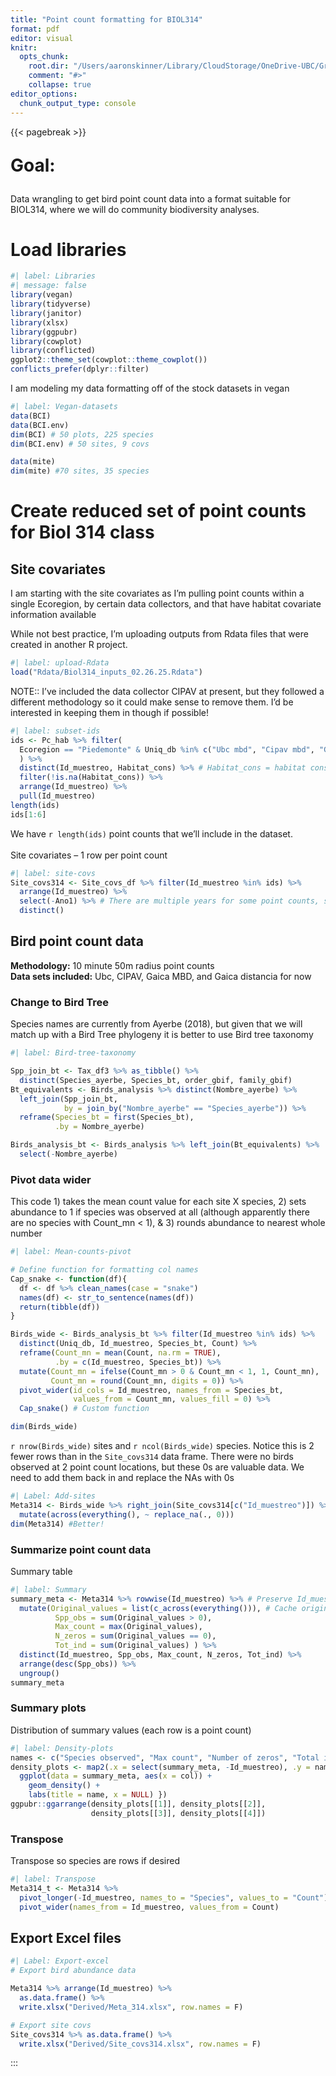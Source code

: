 ```yaml
---
title: "Point count formatting for BIOL314"
format: pdf
editor: visual
knitr:
  opts_chunk: 
    root.dir: "/Users/aaronskinner/Library/CloudStorage/OneDrive-UBC/Grad_School/PhD/TA_LDP/BIOL314/Biol314_Spring2025_Repo/"
    comment: "#>"
    collapse: true
editor_options: 
  chunk_output_type: console
---
```


{{< pagebreak >}}

::: {style="font-size: 200%;"}
**Goal:**
:::

Data wrangling to get bird point count data into a format suitable for BIOL314, where we will do community biodiversity analyses.

# Load libraries

```r
#| label: Libraries
#| message: false
library(vegan) 
library(tidyverse)
library(janitor)
library(xlsx)
library(ggpubr)
library(cowplot)
library(conflicted)
ggplot2::theme_set(cowplot::theme_cowplot())
conflicts_prefer(dplyr::filter)
```

I am modeling my data formatting off of the stock datasets in vegan

```r
#| label: Vegan-datasets
data(BCI) 
data(BCI.env) 
dim(BCI) # 50 plots, 225 species 
dim(BCI.env) # 50 sites, 9 covs

data(mite) 
dim(mite) #70 sites, 35 species
```

# Create reduced set of point counts for Biol 314 class

## Site covariates

I am starting with the site covariates as I'm pulling point counts within a single Ecoregion, by certain data collectors, and that have habitat covariate information available

While not best practice, I'm uploading outputs from Rdata files that were created in another R project.

```r
#| label: upload-Rdata
load("Rdata/Biol314_inputs_02.26.25.Rdata")
```

NOTE:: I've included the data collector CIPAV at present, but they followed a different methodology so it could make sense to remove them. I'd be interested in keeping them in though if possible!

```r
#| label: subset-ids
ids <- Pc_hab %>% filter(
  Ecoregion == "Piedemonte" & Uniq_db %in% c("Ubc mbd", "Cipav mbd", "Gaica mbd", "Gaica distancia")
  ) %>% 
  distinct(Id_muestreo, Habitat_cons) %>% # Habitat_cons = habitat consolidated 
  filter(!is.na(Habitat_cons)) %>% 
  arrange(Id_muestreo) %>%
  pull(Id_muestreo) 
length(ids)
ids[1:6]
```

We have `r length(ids)` point counts that we'll include in the dataset.\
\
Site covariates -- 1 row per point count

```r
#| label: site-covs
Site_covs314 <- Site_covs_df %>% filter(Id_muestreo %in% ids) %>% 
  arrange(Id_muestreo) %>% 
  select(-Ano1) %>% # There are multiple years for some point counts, so remove 
  distinct()
```

## Bird point count data

**Methodology:** 10 minute 50m radius point counts\
**Data sets included:** Ubc, CIPAV, Gaica MBD, and Gaica distancia for now

### Change to Bird Tree

Species names are currently from Ayerbe (2018), but given that we will match up with a Bird Tree phylogeny it is better to use Bird tree taxonomy

```r
#| label: Bird-tree-taxonomy

Spp_join_bt <- Tax_df3 %>% as_tibble() %>%
  distinct(Species_ayerbe, Species_bt, order_gbif, family_gbif) 
Bt_equivalents <- Birds_analysis %>% distinct(Nombre_ayerbe) %>% 
  left_join(Spp_join_bt, 
            by = join_by("Nombre_ayerbe" == "Species_ayerbe")) %>%
  reframe(Species_bt = first(Species_bt),
          .by = Nombre_ayerbe)

Birds_analysis_bt <- Birds_analysis %>% left_join(Bt_equivalents) %>% 
  select(-Nombre_ayerbe)
```

### Pivot data wider

This code 1) takes the mean count value for each site X species, 2) sets abundance to 1 if species was observed at all (although apparently there are no species with Count_mn \< 1), & 3) rounds abundance to nearest whole number

```r
#| label: Mean-counts-pivot

# Define function for formatting col names
Cap_snake <- function(df){
  df <- df %>% clean_names(case = "snake")
  names(df) <- str_to_sentence(names(df))
  return(tibble(df))
}

Birds_wide <- Birds_analysis_bt %>% filter(Id_muestreo %in% ids) %>% 
  distinct(Uniq_db, Id_muestreo, Species_bt, Count) %>% 
  reframe(Count_mn = mean(Count, na.rm = TRUE),
          .by = c(Id_muestreo, Species_bt)) %>% 
  mutate(Count_mn = ifelse(Count_mn > 0 & Count_mn < 1, 1, Count_mn),
         Count_mn = round(Count_mn, digits = 0)) %>%
  pivot_wider(id_cols = Id_muestreo, names_from = Species_bt, 
              values_from = Count_mn, values_fill = 0) %>% 
  Cap_snake() # Custom function

dim(Birds_wide)
```

`r nrow(Birds_wide)` sites and `r ncol(Birds_wide)` species. Notice this is 2 fewer rows than in the `Site_covs314` data frame. There were no birds observed at 2 point count locations, but these 0s are valuable data. We need to add them back in and replace the NAs with 0s

```r
#| Label: Add-sites
Meta314 <- Birds_wide %>% right_join(Site_covs314[c("Id_muestreo")]) %>%
  mutate(across(everything(), ~ replace_na(., 0)))
dim(Meta314) #Better!
```

### Summarize point count data

Summary table

```r
#| label: Summary
summary_meta <- Meta314 %>% rowwise(Id_muestreo) %>% # Preserve Id_muestreo
  mutate(Original_values = list(c_across(everything())), # Cache original numeric values
          Spp_obs = sum(Original_values > 0), 
          Max_count = max(Original_values), 
          N_zeros = sum(Original_values == 0), 
          Tot_ind = sum(Original_values) ) %>% 
  distinct(Id_muestreo, Spp_obs, Max_count, N_zeros, Tot_ind) %>% 
  arrange(desc(Spp_obs)) %>% 
  ungroup() 
summary_meta
```

### Summary plots

Distribution of summary values (each row is a point count)

```r
#| label: Density-plots
names <- c("Species observed", "Max count", "Number of zeros", "Total individuals")
density_plots <- map2(.x = select(summary_meta, -Id_muestreo), .y = names, \(col, name){ 
  ggplot(data = summary_meta, aes(x = col)) + 
    geom_density() + 
    labs(title = name, x = NULL) }) 
ggpubr::ggarrange(density_plots[[1]], density_plots[[2]], 
                  density_plots[[3]], density_plots[[4]])
```

### Transpose

Transpose so species are rows if desired

```r
#| label: Transpose
Meta314_t <- Meta314 %>%
  pivot_longer(-Id_muestreo, names_to = "Species", values_to = "Count") %>%
  pivot_wider(names_from = Id_muestreo, values_from = Count)
```

## Export Excel files

```r
#| Label: Export-excel
# Export bird abundance data

Meta314 %>% arrange(Id_muestreo) %>% 
  as.data.frame() %>% 
  write.xlsx("Derived/Meta_314.xlsx", row.names = F)

# Export site covs
Site_covs314 %>% as.data.frame() %>% 
  write.xlsx("Derived/Site_covs314.xlsx", row.names = F)
```

:::
